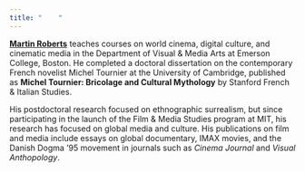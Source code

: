 ```yaml
---
title: "    "
---
```


[**Martin Roberts**](mailto:martin_roberts@emerson.edu) teaches courses on world cinema, digital culture, and cinematic media in the Department of Visual & Media Arts at Emerson College, Boston. He completed a doctoral dissertation on the contemporary French novelist Michel Tournier at the University of Cambridge, published as **Michel Tournier: Bricolage and Cultural Mythology** by Stanford French & Italian Studies.

His postdoctoral research focused on ethnographic surrealism, but since participating in the launch of the Film & Media Studies program at MIT, his research has focused on global media and culture. His publications on film and media include essays on global documentary, IMAX movies, and the Danish Dogma '95 movement in journals such as *Cinema Journal* and *Visual Anthopology*.
